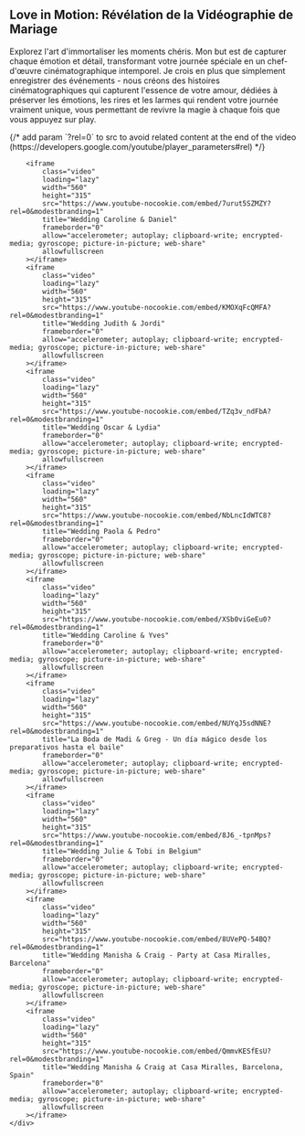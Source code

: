 <section id="videos">
	<h2>Love in Motion: Révélation de la Vidéographie de Mariage</h2>
	<p>
		Explorez l'art d'immortaliser les moments chéris. Mon but est de capturer chaque émotion et détail, transformant
		votre journée spéciale en un chef-d'œuvre cinématographique intemporel. Je crois en plus que simplement enregistrer
		des événements - nous créons des histoires cinématographiques qui capturent l'essence de votre amour, dédiées à
		préserver les émotions, les rires et les larmes qui rendent votre journée vraiment unique, vous permettant de
		revivre la magie à chaque fois que vous appuyez sur play.
	</p>
	{/* add param `?rel=0` to src to avoid related content at the end of the video (https://developers.google.com/youtube/player_parameters#rel) */}
	<div class="videos">

    	<iframe
    		class="video"
    		loading="lazy"
    		width="560"
    		height="315"
    		src="https://www.youtube-nocookie.com/embed/7urut5SZMZY?rel=0&modestbranding=1"
    		title="Wedding Caroline & Daniel"
    		frameborder="0"
    		allow="accelerometer; autoplay; clipboard-write; encrypted-media; gyroscope; picture-in-picture; web-share"
    		allowfullscreen
    	></iframe>
    	<iframe
    		class="video"
    		loading="lazy"
    		width="560"
    		height="315"
    		src="https://www.youtube-nocookie.com/embed/KMOXqFcQMFA?rel=0&modestbranding=1"
    		title="Wedding Judith & Jordi"
    		frameborder="0"
    		allow="accelerometer; autoplay; clipboard-write; encrypted-media; gyroscope; picture-in-picture; web-share"
    		allowfullscreen
    	></iframe>
    	<iframe
    		class="video"
    		loading="lazy"
    		width="560"
    		height="315"
    		src="https://www.youtube-nocookie.com/embed/TZq3v_ndFbA?rel=0&modestbranding=1"
    		title="Wedding Oscar & Lydia"
    		frameborder="0"
    		allow="accelerometer; autoplay; clipboard-write; encrypted-media; gyroscope; picture-in-picture; web-share"
    		allowfullscreen
    	></iframe>
    	<iframe
    		class="video"
    		loading="lazy"
    		width="560"
    		height="315"
    		src="https://www.youtube-nocookie.com/embed/NbLncIdWTC8?rel=0&modestbranding=1"
    		title="Wedding Paola & Pedro"
    		frameborder="0"
    		allow="accelerometer; autoplay; clipboard-write; encrypted-media; gyroscope; picture-in-picture; web-share"
    		allowfullscreen
    	></iframe>
    	<iframe
    		class="video"
    		loading="lazy"
    		width="560"
    		height="315"
    		src="https://www.youtube-nocookie.com/embed/XSb0viGeEu0?rel=0&modestbranding=1"
    		title="Wedding Caroline & Yves"
    		frameborder="0"
    		allow="accelerometer; autoplay; clipboard-write; encrypted-media; gyroscope; picture-in-picture; web-share"
    		allowfullscreen
    	></iframe>
    	<iframe
    		class="video"
    		loading="lazy"
    		width="560"
    		height="315"
    		src="https://www.youtube-nocookie.com/embed/NUYqJ5sdNNE?rel=0&modestbranding=1"
    		title="La Boda de Madi & Greg - Un día mágico desde los preparativos hasta el baile"
    		frameborder="0"
    		allow="accelerometer; autoplay; clipboard-write; encrypted-media; gyroscope; picture-in-picture; web-share"
    		allowfullscreen
    	></iframe>
    	<iframe
    		class="video"
    		loading="lazy"
    		width="560"
    		height="315"
    		src="https://www.youtube-nocookie.com/embed/8J6_-tpnMps?rel=0&modestbranding=1"
    		title="Wedding Julie & Tobi in Belgium"
    		frameborder="0"
    		allow="accelerometer; autoplay; clipboard-write; encrypted-media; gyroscope; picture-in-picture; web-share"
    		allowfullscreen
    	></iframe>
    	<iframe
    		class="video"
    		loading="lazy"
    		width="560"
    		height="315"
    		src="https://www.youtube-nocookie.com/embed/8UVePQ-54BQ?rel=0&modestbranding=1"
    		title="Wedding Manisha & Craig - Party at Casa Miralles, Barcelona"
    		frameborder="0"
    		allow="accelerometer; autoplay; clipboard-write; encrypted-media; gyroscope; picture-in-picture; web-share"
    		allowfullscreen
    	></iframe>
    	<iframe
    		class="video"
    		loading="lazy"
    		width="560"
    		height="315"
    		src="https://www.youtube-nocookie.com/embed/QmmvKESfEsU?rel=0&modestbranding=1"
    		title="Wedding Manisha & Craig at Casa Miralles, Barcelona, Spain"
    		frameborder="0"
    		allow="accelerometer; autoplay; clipboard-write; encrypted-media; gyroscope; picture-in-picture; web-share"
    		allowfullscreen
    	></iframe>
    </div>

</section>
